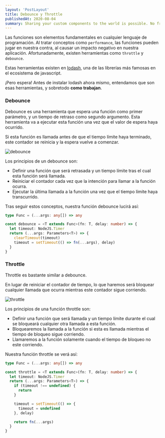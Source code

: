```yaml
---
layout: 'PostLayout'
title: Debounce y Throttle
publishedAt: 2020-08-04
summary: Sharing your custom components to the world is possible. No frameworks needed.
---
```


Las funciones son elementos fundamentales en cualquier lenguaje de programación. Al tratar conceptos como `performance`, las funciones pueden jugar en nuestra contra, al causar un impacto negativo en nuestra aplicación. Afortunadamente, existen herramientas como `throttle` y `debounce`.

Estas herramientas existen en [lodash](https://lodash.com), una de las librerías más famosas en el ecosistema de javascript.

¡Pero espera! Antes de instalar lodash ahora mismo, entendamos que son esas herramientas, y sobretodo **como trabajan**.

### Debounce

Debounce es una herramienta que espera una función como primer parámetro, y un tiempo de retraso como segundo argumento.
Esta herramienta va a ejecutar esta función una vez que el valor de espera haya ocurrido.

Si esta función es llamada antes de que el tiempo límite haya terminado,
este contador se reinicia y la espera vuelve a comenzar.

![debounce](/images/debounce-and-throttle/debounce.jpg)

Los principios de un debounce son:

- Definir una función que será retrasada y un tiempo límite tras el cual esta función será llamada.
- Reiniciar el contador cada vez que la intención para llamar a la función ocurra.
- Ejecutar la última llamada a la función una vez que el tiempo límite haya transcurrido.

Tras seguir estos conceptos, nuestra función debounce lucirá así:

```typescript
type Func = (...args: any[]) => any

const debounce = <T extends Func>(fn: T, delay: number) => {
  let timeout: NodeJS.Timer
  return (...args: Parameters<T>) => {
    clearTimeout(timeout)
    timeout = setTimeout(() => fn(...args), delay)
  }
}
```

### Throttle

Throttle es bastante similar a debounce.

En lugar de reiniciar el contador de tiempo, lo que haremos será bloquear
cualquier llamada que ocurra mientras este contador sigue corriendo.

![throttle](/images/debounce-and-throttle/throttle.jpg)

Los principios de una función throttle son:

- Definir una función que será llamada y un tiempo límite
durante el cual se bloqueará cualquier otra llamada a esta función.
- Bloquearemos la llamada a la función si esta es llamada mientras el tiempo de bloqueo sigue corriendo.
- Llamaremos a la función solamente cuando el tiempo de bloqueo no este corriendo.

Nuestra función throttle se verá así:

```typescript
type Func = (...args: any[]) => any

const throttle = <T extends Func>(fn: T, delay: number) => {
  let timeout: NodeJS.Timer
  return (...args: Parameters<T>) => {
    if (timeout !== undefined) {
      return
    }

    timeout = setTimeout(() => {
      timeout = undefined
    }, delay)

    return fn(...args)
  }
}
```
